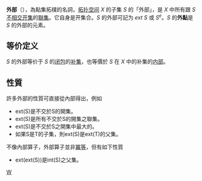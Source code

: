 {{Unreferenced|time=2021-07-17T08:46:21+00:00}}
{{NoteTA
|G1 = Math
}}
'''外部'''（{{lang-en|exterior}}），為點集拓樸的名詞，[[拓扑空间|拓扑空间]] ''X'' 的子集 ''S'' 的「外部」，是 ''X'' 中所有跟 ''S''  [[不交集|不相交]][[开集|开集]]的[[聯集|聯集]]。它自身是开集合。''S'' 的外部可記为 ''ext'' ''S'' 或 ''S''<sup>''e''</sup>。''S'' 的'''外點'''是 ''S'' 的外部的元素。

==等价定义==
''S'' 的外部等价于 ''S'' 的[[闭包|闭包]]的[[补集|补集]]，也等價於 ''S'' 在 ''X'' 中的补集的[[内部|内部]]。

==性質==
許多外部的性質可直接從內部得出，例如

*ext(S)是不交於S的開集。
*ext(S)是所有不交於S的開集之聯集。
*ext(S)是不交於S之開集中最大的。
*如果S是T的子集，則ext(S)是ext(T)的父集。

不像內部算子，外部算子並非[[冪等|冪等]]，但有如下性質

*ext(ext(S))是int(S)之父集。

{{点集拓扑}}

{{Authority control}}
[[Category:点集拓扑学|W]]
{{math-stub}}